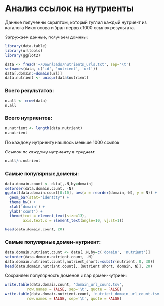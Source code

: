 # Анализ ссылок на нутриенты
Данные полученны скриптом, который гуглил каждый нутриент из каталога Никогосова и брал первых 1000 ссылок результата.

Загружаем данные, получаем домены:
``` r
library(data.table)
library(urltools)
library(ggplot2)

data <- fread('~/Downloads/nutrients_urls.txt', sep='\t')
setnames(data, c('id', 'nutrient', 'url'))
data[,domain:=domain(url)]
data.nutrient <- unique(data$nutrient)
```

### Всего результатов:
```r
n.all <- nrow(data)
n.all
```

### Всего нутриентов:
```r
n.nutrient <- length(data.nutrient)
n.nutrient
```
По каждому нутриенту нашлось меньше 1000 ссылок

Ссылок по каждому нутриенту в среднем:
```r
n.all/n.nutrient
```

### Самые популярные домены:
```r
data.domain.count <- data[,.N,by=domain]
setorder(data.domain.count, -N)
ggplot(data.domain.count[0:10], aes(x = reorder(domain,-N), y = N)) + 
  geom_bar(stat="identity") + 
  theme_bw() + 
  xlab('domain') + 
  ylab('count') + 
  theme(text = element_text(size=13), 
        axis.text.x = element_text(angle=10, vjust=1))

head(data.domain.count, 20)
```

### Самые популярные домен-нутриент:
```r
data.domain.nutrient.count <- data[,.N,by=c('domain', 'nutrient')]
setorder(data.domain.nutrient.count, -N)
data.domain.nutrient.count[,nutrient_short:=substr(nutrient, 0, 30)]
head(data.domain.nutrient.count[,.(nutrient_short, domain, N)], 20)
```

Сохраняем популярность доменов и пар домен-нутриен:
```r
write.table(data.domain.count, 'domain_url_count.tsv', 
          row.names = FALSE, sep='\t', quote = FALSE)
write.table(data.domain.nutrient.count, 'nutrient_domain_url_count.tsv', 
          row.names = FALSE, sep='\t', quote = FALSE)
```

